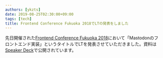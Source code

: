 ```yaml
---
authors: [ykzts]
date: 2019-08-25T02:30:00+09:00
tags: [tech]
title: Frontend Conference Fukuoka 2018でLTの発表をしました
---
```


先日開催された[Frontend Conference Fukuoka 2018](https://2018.frontend-conf.fukuoka.jp/)において「Mastodonのフロントエンド実装」というタイトルでLTを発表させていただきました。資料は[Speaker Deck](https://speakerdeck.com/ykzts/frontend-of-mastodon)で公開されています。
